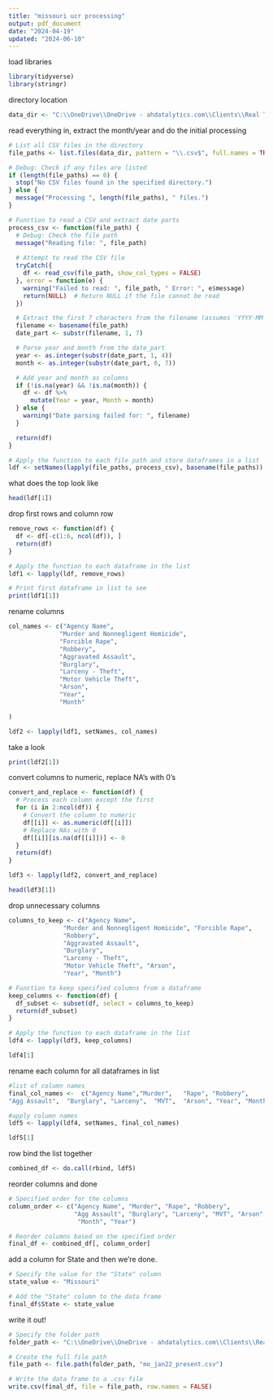 ---
title: "missouri ucr processing"
output: pdf_document
date: "2024-04-19"
updated: "2024-06-10"
---
load libraries
```{r}
library(tidyverse)
library(stringr)
```
directory location
```{r}
data_dir <- "C:\\OneDrive\\OneDrive - ahdatalytics.com\\Clients\\Real Time Crime Index\\Open Source Data\\Missouri\\State UCR"
```
read everything in, extract the month/year and do the initial processing
```{r}
# List all CSV files in the directory
file_paths <- list.files(data_dir, pattern = "\\.csv$", full.names = TRUE)

# Debug: Check if any files are listed
if (length(file_paths) == 0) {
  stop("No CSV files found in the specified directory.")
} else {
  message("Processing ", length(file_paths), " files.")
}

# Function to read a CSV and extract date parts
process_csv <- function(file_path) {
  # Debug: Check the file path
  message("Reading file: ", file_path)
  
  # Attempt to read the CSV file
  tryCatch({
    df <- read_csv(file_path, show_col_types = FALSE)
  }, error = function(e) {
    warning("Failed to read: ", file_path, " Error: ", e$message)
    return(NULL)  # Return NULL if the file cannot be read
  })

  # Extract the first 7 characters from the filename (assumes 'YYYY-MM' format)
  filename <- basename(file_path)
  date_part <- substr(filename, 1, 7)

  # Parse year and month from the date_part
  year <- as.integer(substr(date_part, 1, 4))
  month <- as.integer(substr(date_part, 6, 7))

  # Add year and month as columns
  if (!is.na(year) && !is.na(month)) {
    df <- df %>%
      mutate(Year = year, Month = month)
  } else {
    warning("Date parsing failed for: ", filename)
  }

  return(df)
}

# Apply the function to each file path and store dataframes in a list
ldf <- setNames(lapply(file_paths, process_csv), basename(file_paths))
```
what does the top look like
```{r}
head(ldf[1])
```
drop first rows and column row
```{r}
remove_rows <- function(df) {
  df <- df[-c(1:6, ncol(df)), ]
  return(df)
}

# Apply the function to each dataframe in the list
ldf1 <- lapply(ldf, remove_rows)

# Print first dataframe in list to see
print(ldf1[1])
```
rename columns
```{r}
col_names <- c("Agency Name", 
              "Murder and Nonnegligent Homicide",	
              "Forcible Rape",	
              "Robbery",	
              "Aggravated Assault",	
              "Burglary",	
              "Larceny - Theft",	
              "Motor Vehicle Theft",	
              "Arson",
              "Year",
              "Month"

)

ldf2 <- lapply(ldf1, setNames, col_names)
```
take a look
```{r}
print(ldf2[1])
```

convert columns to numeric, replace NA's with 0's
```{r}
convert_and_replace <- function(df) {
  # Process each column except the first
  for (i in 2:ncol(df)) {
    # Convert the column to numeric
    df[[i]] <- as.numeric(df[[i]])
    # Replace NAs with 0
    df[[i]][is.na(df[[i]])] <- 0
  }
  return(df)
}

ldf3 <- lapply(ldf2, convert_and_replace)

head(ldf3[1])
```

drop unnecessary columns
```{r}
columns_to_keep <- c("Agency Name", 
               "Murder and Nonnegligent Homicide", "Forcible Rape", 
               "Robbery", 
               "Aggravated Assault", 
               "Burglary", 
               "Larceny - Theft", 
               "Motor Vehicle Theft", "Arson",
               "Year", "Month")

# Function to keep specified columns from a dataframe
keep_columns <- function(df) {
  df_subset <- subset(df, select = columns_to_keep)
  return(df_subset)
}

# Apply the function to each dataframe in the list
ldf4 <- lapply(ldf3, keep_columns)

ldf4[1]
```


rename each column for all dataframes in list
```{r}
#list of column names
final_col_names <-  c("Agency Name","Murder",	"Rape",	"Robbery",
"Agg Assault",	"Burglary",	"Larceny",	"MVT",	"Arson", "Year", "Month")

#apply column names
ldf5 <- lapply(ldf4, setNames, final_col_names)

ldf5[1]
```

row bind the list together
```{r}
combined_df <- do.call(rbind, ldf5)
```
reorder columns and done
```{r}
# Specified order for the columns
column_order <- c("Agency Name", "Murder", "Rape", "Robbery", 
                  "Agg Assault", "Burglary", "Larceny", "MVT", "Arson",
                   "Month", "Year")

# Reorder columns based on the specified order
final_df <- combined_df[, column_order]
```
add a column for State and then we're done.
```{r}
# Specify the value for the "State" column
state_value <- "Missouri"

# Add the "State" column to the data frame
final_df$State <- state_value
```

write it out!
```{r}
# Specify the folder path
folder_path <- "C:\\OneDrive\\OneDrive - ahdatalytics.com\\Clients\\Real Time Crime Index\\Open Source Data\\Missouri\\Formatted Data"

# Create the full file path
file_path <- file.path(folder_path, "mo_jan22_present.csv")

# Write the data frame to a .csv file
write.csv(final_df, file = file_path, row.names = FALSE)
```



